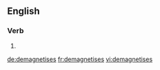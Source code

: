 {{also|démagnétisés}}
==English==

===Verb===
{{head|en|verb form}}

# {{en-third-person singular of|demagnetise}}

[[de:demagnetises]]
[[fr:demagnetises]]
[[vi:demagnetises]]